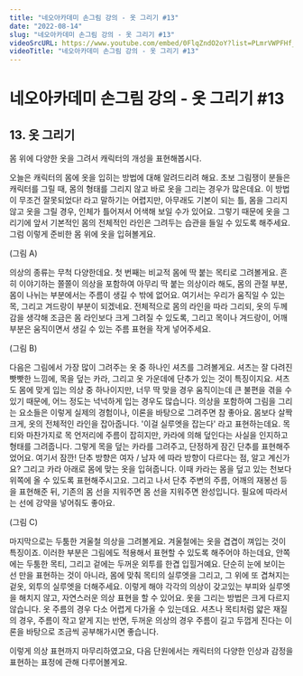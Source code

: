 ```yaml
---
title: "네오아카데미 손그림 강의 - 옷 그리기 #13"
date: "2022-08-14"
slug: "네오아카데미 손그림 강의 - 옷 그리기 #13"
videoSrcURL: https://www.youtube.com/embed/0FlqZndO2oY?list=PLmrVWPFHf_oG1Im06PQ7hAGe8cLjRr_b5
videoTitle: "네오아카데미 손그림 강의 - 옷 그리기 #13"
---
```


# 네오아카데미 손그림 강의 - 옷 그리기 #13

## 13. 옷 그리기
몸 위에 다양한 옷을 그려서 캐릭터의 개성을 표현해봅시다.

오늘은 캐릭터의 몸에 옷을 입히는 방법에 대해 알려드리려 해요.
초보 그림쟁이 분들은 캐릭터를 그릴 때, 몸의 형태를 그리지 않고 바로 옷을 그리는 경우가 많은데요. 이 방법이 무조건 잘못되었다! 라고 말하기는 어렵지만, 아무래도 기본이 되는 틀, 몸을 그리지 않고 옷을 그릴 경우, 인체가 틀어져서 어색해 보일 수가 있어요.
그렇기 때문에 옷을 그리기에 앞서 기본적인 몸의 전체적인 라인은 그려두는 습관을 들일 수 있도록 해주세요. 그럼 이렇게 준비한 몸 위에 옷을 입혀볼게요.

(그림 A)

의상의 종류는 무척 다양한데요. 첫 번째는 비교적 몸에 딱 붙는 목티로 그려볼게요.
흔히 이야기하는 쫄쫄이 의상을 포함하여 아무리 딱 붙는 의상이라 해도, 몸의 관절 부분, 몸이 나뉘는 부분에서는 주름이 생길 수 밖에 없어요. 여기서는 우리가 움직일 수 있는 목, 그리고 겨드랑이 부분이 되겠네요. 전체적으로 몸의 라인을 따라 그리되, 옷의 두께감을 생각해 조금은 몸 라인보다 크게 그려질 수 있도록, 그리고 목이나 겨드랑이, 어깨 부분은 움직이면서 생길 수 있는 주름 표현을 작게 넣어주세요.

(그림 B)

다음은 그림에서 가장 많이 그려주는 옷 중 하나인 셔츠를 그려볼게요.
셔츠는 잘 다려진 빳빳한 느낌에, 목을 덮는 카라, 그리고 옷 가운데에 단추가 있는 것이 특징이지요. 셔츠도 몸에 맞게 입는 의상 중 하나이지만, 너무 딱 맞을 경우 움직이는데 큰 불편을 겪을 수 있기 때문에, 어느 정도는 넉넉하게 입는 경우도 많습니다.
의상을 포함하여 그림을 그리는 요소들은 이렇게 실제의 경험이나, 이론을 바탕으로 그려주면 참 좋아요. 몸보다 살짝 크게, 옷의 전체적인 라인을 잡아줍니다. '이걸 실루엣을 잡는다' 라고 표현하는데요. 목티와 마찬가지로 목 언저리에 주름이 잡히지만, 카라에 의해 덮인다는 사실을 인지하고 형태를 그려줍니다. 그렇게 목을 덮는 카라를 그려주고, 단정하게 잠긴 단추를 표현해주었어요. 여기서 잠깐! 단추 방향은 여자 / 남자 에 따라 방향이 다르다는 점, 알고 계신가요? 그리고 카라 아래로 몸에 맞는 옷을 입혀줍니다. 이때 카라는 몸을 덮고 있는 천보다 위쪽에 올 수 있도록 표현해주시고요. 그리고 나서 단추 주변의 주름, 어깨의 재봉선 등을 표현해준 뒤, 기존의 몸 선을 지워주면 몸 선을 지워주면 완성입니다. 필요에 따라서는 선에 강약을 넣어줘도 좋아요.

(그림 C)

마지막으로는 두툼한 겨울철 의상을 그려볼게요.
겨울철에는 옷을 겹겹이 껴입는 것이 특징이죠. 이러한 부분은 그림에도 적용해서 표현할 수 있도록 해주어야 하는데요, 안쪽에는 두툼한 목티, 그리고 겉에는 두꺼운 외투를 한겹 입힐거예요. 단순히 눈에 보이는 선 만을 표현하는 것이 아니라, 몸에 맞춰 목티의 실루엣을 그리고, 그 위에 또 겹쳐지는 겉옷, 외투의 실루엣을 더해주세요. 이렇게 해야 각각의 의상이 갖고있는 부피와 실루엣을 해치지 않고, 자연스러운 의상 표현을 할 수 있어요. 옷을 그리는 방법은 크게 다르지 않습니다. 
옷 주름의 경우 다소 어렵게 다가올 수 있는데요. 셔츠나 목티처럼 얇은 재질의 경우, 주름이 작고 얕게 지는 반면, 두꺼운 의상의 경우 주름이 길고 두껍게 진다는 이론을 바탕으로 조금씩 공부해가시면 좋습니다.

이렇게 의상 표현까지 마무리하였고요, 다음 단원에서는 캐릭터의 다양한 인상과 감정을 표현하는 표정에 관해 다루어볼게요.